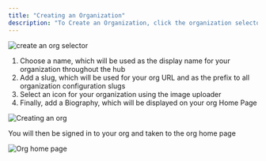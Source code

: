 ```yaml
---
title: "Creating an Organization"
description: "To Create an Organization, click the organization selector in the top right and select"
---
```


![create an org selector](/images/hub/governance/images/org-selector-4ea627afc7c0765633780920a0fbe16e.png)

1. Choose a name, which will be used as the display name for your organization throughout the hub
2. Add a slug, which will be used for your org URL and as the prefix to all organization configuration slugs
3. Select an icon for your organization using the image uploader
4. Finally, add a Biography, which will be displayed on your org Home Page

![Creating an org](/images/hub/governance/images/create-org-form-1c7655050d8f423b0ecdfbd1cc85e0af.png)

You will then be signed in to your org and taken to the org home page

![Org home page](/images/hub/governance/images/org-home-page-4509e2ff8c4e1d6325c8f0afae3b16dd.png)
